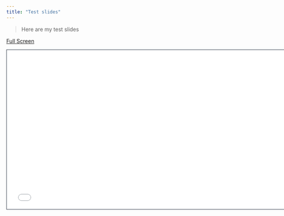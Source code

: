 ```yaml
---
title: "Test slides"
---
```


> Here are my test slides

[Full Screen](slides.html)

```{=html}
<iframe class="slide-deck" src="slides.html" height="420" width="747" style="border: 1px solid #2e3846;"></iframe>
```
